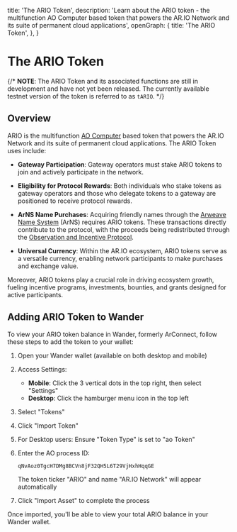   title: 'The ARIO Token',
  description:
    'Learn about the ARIO token - the multifunction AO Computer based token that powers the AR.IO Network and its suite of permanent cloud applications',
  openGraph: {
    title: 'The ARIO Token',
  },
}


# The ARIO Token

{/* **NOTE**: The ARIO Token and its associated functions are still in development and have not yet been released. The currently available testnet version of the token is referred to as `tARIO`. */}

## Overview

ARIO is the multifunction [AO Computer](/glossary#ao-computer-ao) based token that powers the AR.IO Network and its suite of permanent cloud applications. The ARIO Token uses include:

- **Gateway Participation**: Gateway operators must stake ARIO tokens to join and actively participate in the network.

- **Eligibility for Protocol Rewards**: Both individuals who stake tokens as gateway operators and those who delegate tokens to a gateway are positioned to receive protocol rewards.

- **ArNS Name Purchases**: Acquiring friendly names through the [Arweave Name System](/arns) (ArNS) requires ARIO tokens. These transactions directly contribute to the protocol, with the proceeds being redistributed through the [Observation and Incentive Protocol](/gateways/observer).

- **Universal Currency**: Within the AR.IO ecosystem, ARIO tokens serve as a versatile currency, enabling network participants to make purchases and exchange value.

Moreover, ARIO tokens play a crucial role in driving ecosystem growth, fueling incentive programs, investments, bounties, and grants designed for active participants.

## Adding ARIO Token to Wander

To view your ARIO token balance in Wander, formerly ArConnect, follow these steps to add the token to your wallet:

1. Open your Wander wallet (available on both desktop and mobile)

2. Access Settings:

   - **Mobile**: Click the 3 vertical dots in the top right, then select "Settings"
   - **Desktop**: Click the hamburger menu icon in the top left

3. Select "Tokens"

4. Click "Import Token"

5. For Desktop users: Ensure "Token Type" is set to "ao Token"

6. Enter the AO process ID:

   ```
   qNvAoz0TgcH7DMg8BCVn8jF32QH5L6T29VjHxhHqqGE
   ```

   The token ticker "ARIO" and name "AR.IO Network" will appear automatically

7. Click "Import Asset" to complete the process

Once imported, you'll be able to view your total ARIO balance in your Wander wallet.
